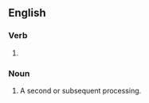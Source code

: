 ==English==

===Verb===
{{head|en|present participle}}

# {{present participle of|reprocess|lang=en|nocat=1}}

===Noun===
{{en-noun}}

# A second or subsequent processing.